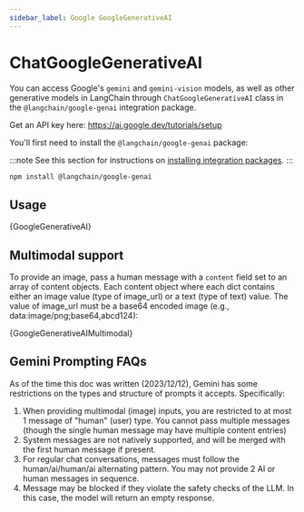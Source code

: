 ```yaml
---
sidebar_label: Google GoogleGenerativeAI
---
```



# ChatGoogleGenerativeAI

You can access Google's `gemini` and `gemini-vision` models, as well as other
generative models in LangChain through `ChatGoogleGenerativeAI` class in the
`@langchain/google-genai` integration package.

Get an API key here: https://ai.google.dev/tutorials/setup

You'll first need to install the `@langchain/google-genai` package:

:::note
See this section for instructions on [installing integration packages](/docs/get_started/installation#installing-integration-packages).
:::

```bash npm2yarn
npm install @langchain/google-genai
```

## Usage


<CodeBlock language="typescript">{GoogleGenerativeAI}</CodeBlock>

## Multimodal support

To provide an image, pass a human message with a `content` field set to an array of content objects. Each content object
where each dict contains either an image value (type of image_url) or a text (type of text) value. The value of image_url must be a base64
encoded image (e.g., data:image/png;base64,abcd124):


<CodeBlock language="typescript">{GoogleGenerativeAIMultimodal}</CodeBlock>

## Gemini Prompting FAQs

As of the time this doc was written (2023/12/12), Gemini has some restrictions on the types and structure of prompts it accepts. Specifically:

1. When providing multimodal (image) inputs, you are restricted to at most 1 message of "human" (user) type. You cannot pass multiple messages (though the single human message may have multiple content entries)
2. System messages are not natively supported, and will be merged with the first human message if present.
3. For regular chat conversations, messages must follow the human/ai/human/ai alternating pattern. You may not provide 2 AI or human messages in sequence.
4. Message may be blocked if they violate the safety checks of the LLM. In this case, the model will return an empty response.
